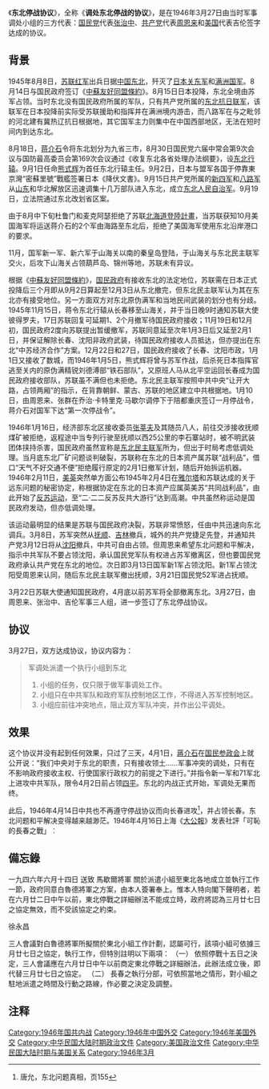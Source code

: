 {{国共谈判史}}

《'''东北停战协议'''》，全称《'''调处东北停战的协议'''》，是在1946年3月27日由当时军事调处小组的三方代表：[[中国国民党|国民党]]代表[[张治中|张治中]]、[[中国共产党|共产党]]代表[[周恩来|周恩来]]和[[美国|美国]]代表吉伦签字达成的协议。

== 背景 ==
1945年8月8日，[[苏联红军|苏联红军]]出兵日据[[中国东北|中国东北]]，歼灭了[[日本|日本]][[关东军|关东军]]和[[满洲国军|满洲国军]]。8月14日与国民政府签订《[[中蘇友好同盟條約|中蘇友好同盟條約]]》。8月15日日本投降，东北全境由苏军占领。当时东北没有国民政府所属的军队，只有共产党所属的[[东北抗日联军|东北抗日联军]]，该联军在日本投降前实际受苏联援助和指挥并在满洲境内游击，而八路军在与之毗邻的河北建有冀热辽抗日根据地，其它国军主力则集中在中国西部地区，无法在短时间内到达东北。

8月18日，[[蒋介石|蒋介石]]令将东北划分为九省三市，8月30日国民党六届中常会第9次会议与国防最高委员会第169次会议通过《收复东北各省处理办法纲要》，设[[东北行辕|东北行辕]]。9月1日任命[[熊式辉|熊式辉]]为首任东北行辕主任。9月2日，日本与盟军各国于停靠東京灣“密蘇里號”戰艦签署日本《降伏文書》。9月15日共产党所属的[[新四军|新四军]]和[[八路军|八路军]]从[[山东|山东]]和华北解放区迅速调集十几万部队进入东北，成立[[东北人民自治军|东北人民自治军]]。9月19日，立法院通过东北改划省区案。

由于8月中下旬杜鲁门和麦克阿瑟拒绝了苏联[[北海道登陸計畫|北海道登陸計畫]]，当苏联获知10月美国海军将运送蒋介石的2个军由海路至东北后，拒绝了美国海军使用东北沿岸港口的要求。

11月，国军新一军、新六军于山海关以南的秦皇岛登陆，于山海关与东北民主联军交火，后攻下山海关占领葫芦岛、锦州等地，苏联未有异议。

根据《[[中蘇友好同盟條約|中蘇友好同盟條約]]》，[[国民政府|国民政府]]有接收东北的法定地位，苏联需在日本正式投降后三个月即从9月2日算起至12月3日从东北撤完，但东北民主联军认为其在东北亦有接受地位。另一方面双方对东北原伪满军和当地民间武装的划分也有分歧。1945年11月15日，蒋令东北行辕从长春移至山海关，并于当日晚9时通知苏联大使彼得罗夫，17日苏联回复可延期1、2个月撤军待国民政府接收；11月19日和12月初，国民政府2度向苏联提出暂缓撤军，苏联同意延至次年1月3日后又延至2月1日，并保证解除长春、沈阳非政府武装，待国民政府接收人员抵达，但亦提出在东北“中苏经济合作”方案。12月22日和27日，国民政府接收了长春、沈阳市政，1月1日又接收了数城，而1946年1月5日，熊式辉将曾与苏军作战，后杀死日本指挥官逃至关内的原伪满精锐刘德溥部“铁石部队”，又原班人马从北平空运回长春成为国民政府接收部队，苏联虽不满但也未拒绝。东北民主联军按照中共中央“让开大路，占领两厢”的指示，在背靠朝鲜、蒙古、苏联的地区建立中共根据地。1月10日，由周恩来、张群在乔治·卡特里克·马歇尔调停下于陪都重庆签订一月停战令，蒋介石对国军下达“第一次停战令”。

1946年1月16日，经济部东北区接收委员[[张莘夫|张莘夫]]及其随员八人，前往交涉接收抚顺煤矿被拒绝，返程途中当专列行驶至抚顺以西25公里的李石寨站时，被不明武装团体挟持杀害，国民政府虽然宣称是[[东北民主联军|东北民主联军]]所为，但出于时局考虑低调处理。当月底东北厂矿问题谈判破裂，苏联称在东北的日本资产属苏联“战利品”，借口“天气不好交通不便”拒绝履行原定的2月1日撤军计划，随后开始拆运机器。1946年2月11日，[[美国|美]][[英国|英]]突然单方面公布1945年2月4日在[[雅尔塔|雅尔塔]]和苏联达成的关于远东问题的秘密协定，称根据协定在东北的日本资产应属英美苏“共同战利品”，由此开始了[[反苏运动|反苏运动]]，至“二·二二反苏反共大游行”达到高潮。中共虽然称运动是国民政府发动，但亦低调处理。

该运动最明显的结果是苏联与国民政府决裂，苏联非常愤怒，任由中共迅速向东北调兵。3月8日，苏军突然从[[抚顺|抚顺]]、[[吉林市|吉林]]撤兵，城外的共产党捷足先登，并通知共产党3月12日将从[[沈阳|沈阳]]撤兵，中共可自由占领。但周恩来希望东北问题和平解决，指示中共军队不要占领沈阳，承认国民党军队有权进占苏军撤离区，但也要国民党政府承认共产党在东北的地位。次日即3月13日国军新1军占领沈阳。新1军占领沈阳受周恩来认同，随后东北民主联军撤出抚顺，3月21日国民党52军进占抚顺。 

3月22日苏联大使通知国民政府，4月底以前苏军将全部撤离东北。3月27日，由周恩来、张治中、吉伦军事三人组，进一步签订了东北停战协议。

== 协议 ==
3月27日，双方达成协议，协议内容为：
<blockquote>
军调处派遣一个执行小组到东北
#小组的任务，仅只限于做军事调处工作。
#小组只在中共军队和政府军队控制地区工作，不得进入苏军控制地区。
#小组应前往冲突地点，阻止双方军队冲突，并作出公平调处。
</blockquote>

== 效果 ==
这个协议并没有起到任何效果，只过了三天，4月1日，[[蔣介石|蔣介石]]在[[国民参政会|国民参政会]]上就公开说：“我们中央对于东北的职责，只有接收领土……军事冲突的调处，只有在不影响政府接收主权、行使国家行政权力的前提之下进行。”并指令新一军和71军北上进攻中共军队，限令4月2日前占领[[四平|四平]]。东北的内战正式开始，军调处无果而终。

此后，1946年4月14日中共也不再遵守停战协议而向长春进攻<ref>唐允，东北问题真相，页155</ref>，并占领长春。东北问题和平解决变得越来越渺茫。1946年4月16日上海《[[大公報|大公報]]》发表社評「可恥的長春之戰」︰{{quote|.....說起來真是令人傷心。我們的所謂軍事衝突，實已到了最傷天害理的程度。進攻的戰術，常是用徒手的老百姓打先鋒，以機槍迫炮在後面督戰。徒手的先鋒隊成堆成群的倒了，消耗了對方的火力以後，才正式作戰。請問這是什麼戰術？殘忍到極點，也可恥到極點。世界水準已進步到原子彈的時代，我們還在驅使人為戰，縱使勝了，又有什麼面子？難道真要把全國同胞犧牲了二萬萬以爭勝負嗎？請快軟軟心腸放下屠刀吧！.....」。{{Better source|reason=此處原本引用360doc為來源，為不可靠來源|date=2019年4月}}}}

== 備忘錄 ==
一九四六年六月十四日
送致 馬歇爾將軍
關於派遣小組至東北各地成立並執行工作一節，政府同意白魯德將軍之方案，由本人簽署奉上。惟本人特向閣下聲明者，若在六月廿二日中午以前，東北停戰之詳細辦法不能成立時，政府將認為三月廿七日之協定無效，而不受該協定之約束。

徐永昌

三人會議對白魯德將軍所擬關於東北小組工作計劃，認屬可行，該項小組可依據三月廿七日之協定，執行工作，但特別註明以下兩項：
（一） 依照停戰十五日之決定，三人會議應在六月廿日中午以前商定東北停戰之詳細辦法，此辦法成立後，即代替三月廿七日之協定。
（二） 長春之執行分部，可依照當地之情形，對小組之駐地派遣之時間及行動之路線，作必要之決定及調整。

== 注释 ==
{{Reflist|2}}

{{第二次国共内战}}

[[Category:1946年国共内战|Category:1946年国共内战]]
[[Category:1946年中国外交|Category:1946年中国外交]]
[[Category:1946年美国外交|Category:1946年美国外交]]
[[Category:中华民国大陆时期政治文件|Category:中华民国大陆时期政治文件]]
[[Category:美国政治文件|Category:美国政治文件]]
[[Category:中华民国大陆时期与美国关系|Category:中华民国大陆时期与美国关系]]
[[Category:1946年3月|Category:1946年3月]]